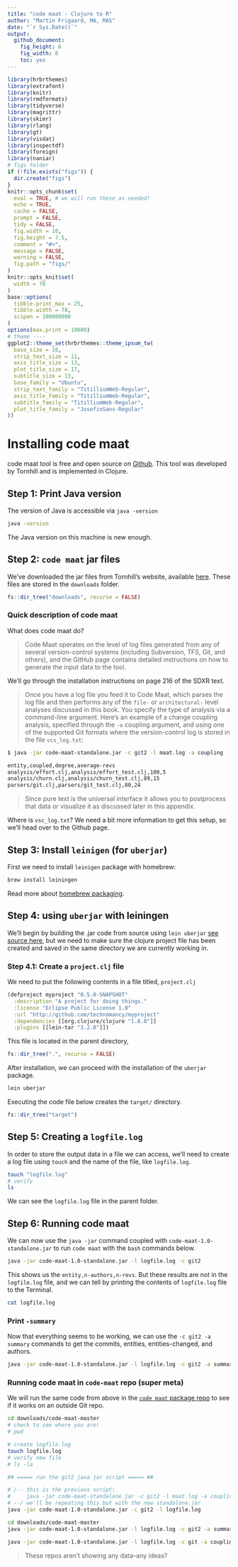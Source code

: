 ```yaml
---
title: "code maat - Clojure to R"
author: "Martin Frigaard, MA, MAS"
date: "`r Sys.Date()`"
output: 
  github_document: 
    fig_height: 6
    fig_width: 8
    toc: yes
---
```


```r
library(hrbrthemes)
library(extrafont)
library(knitr)
library(rmdformats)
library(tidyverse)
library(magrittr)
library(skimr)
library(rlang)
library(gt)
library(visdat)
library(inspectdf)
library(foreign)
library(naniar)
# figs folder
if (!file.exists("figs")) {
  dir.create("figs")
}
knitr::opts_chunk$set(
  eval = TRUE, # we will run these as needed!
  echo = TRUE,
  cache = FALSE,
  prompt = FALSE,
  tidy = FALSE,
  fig.width = 10,
  fig.height = 7.5,
  comment = "#>",
  message = FALSE,
  warning = FALSE,
  fig.path = "figs/"
)
knitr::opts_knit$set(
  width = 78
)
base::options(
  tibble.print_max = 25,
  tibble.width = 78,
  scipen = 100000000
)
options(max.print = 10000)
# theme ----
ggplot2::theme_set(hrbrthemes::theme_ipsum_tw(
  base_size = 10,
  strip_text_size = 11,
  axis_title_size = 13,
  plot_title_size = 17,
  subtitle_size = 13,
  base_family = "Ubuntu",
  strip_text_family = "TitilliumWeb-Regular",
  axis_title_family = "TitilliumWeb-Regular",
  subtitle_family = "TitilliumWeb-Regular",
  plot_title_family = "JosefinSans-Regular"
))
```

# Installing code maat 

code maat tool is free and open source on [Github](https://github.com/adamtornhill/code-maat). This tool was developed by Tornhill and is implemented in Clojure. 

## Step 1: Print Java version 

The version of Java is accessible via `java -version`

```bash
java -version
```

The Java version on this machine is new enough.

## Step 2: `code maat` jar files

We've downloaded the jar files from Tornhill's website, available [here](http://adamtornhill.com/code/maatdistro.htm). These files are stored in the `downloads` folder. 

```r
fs::dir_tree("downloads", recurse = FALSE)
```

### Quick description of code maat

What does code maat do?

> Code Maat operates on the level of log files generated from any of several version-control systems (including Subversion, TFS, Git, and others), and the GitHub page contains detailed instructions on how to generate the input data to the tool. 

We'll go through the installation instructions on page 216 of the SDXR text. 

> Once you have a log file you feed it to Code Maat, which parses the log file and then performs any of the `file-` or `architectural-` level analyses discussed in this book. You specify the type of analysis via a command-line argument. Here’s an example of a change coupling analysis, specified through the `-a` coupling argument, and using one of the supported Git formats where the version-control log is stored in the file `vcs_log.txt`:

```bash
$ java -jar code-maat-standalone.jar -c git2 -l maat.log -a coupling

entity,coupled,degree,average-revs
analysis/effort.clj,analysis/effort_test.clj,100,5
analysis/churn.clj,analysis/churn_test.clj,89,15
parsers/git.clj,parsers/git_test.clj,80,24
```

> Since pure text is the universal interface it allows you to postprocess that data or visualize it as discussed later in this appendix.

Where is `vsc_log.txt`? We need a bit more information to get this setup, so we'll head over to the Github page. 

## Step 3: Install `leinigen` (for `uberjar`)

First we need to install `leinigen` package with homebrew: 

```bash
brew install leiningen
```

Read more about [homebrew packaging](https://github.com/technomancy/leiningen/wiki/Packaging).

## Step 4: using `uberjar` with leiningen

We'll begin by building the .jar code from source using `lein uberjar` [see source here](https://github.com/adamtornhill/code-maat#usage), but we need to make sure the clojure project file has been created and saved in the same directory we are currently working in.

### Step 4.1: Create a `project.clj` file

We need to put the following contents in a file titled, `project.clj`

```clojure
(defproject myproject "0.5.0-SNAPSHOT"
  :description "A project for doing things."
  :license "Eclipse Public License 1.0"
  :url "http://github.com/technomancy/myproject"
  :dependencies [[org.clojure/clojure "1.8.0"]]
  :plugins [[lein-tar "3.2.0"]])
```

This file is located in the parent directory, 

```r
fs::dir_tree(".", recurse = FALSE)
```

After installation, we can proceed with the installation of the `uberjar` package.  

```bash
lein uberjar
```

Executing the code file below creates the `target/` directory.

```r
fs::dir_tree("target")
```

## Step 5: Creating a `logfile.log`

In order to store the output data in a file we can access, we'll need to create a log file using `touch` and the name of the file, like `logfile.log`.

```bash
touch "logfile.log"
# verify
ls
```

We can see the `logfile.log` file in the parent folder. 

## Step 6: Running code maat 

We can now use the `java -jar` command coupled with `code-maat-1.0-standalone.jar` to run `code maat` with the `bash` commands below.

```bash
java -jar code-maat-1.0-standalone.jar -l logfile.log -c git2
```

This shows us the `entity,n-authors,n-revs`. But these results are not in the `logfile.log` file, and we can tell by printing the contents of `logfile.log` file to the Terminal.

```bash
cat logfile.log
```

### Print `-summary`

Now that everything seems to be working, we can use the `-c git2 -a summary` commands to get the commits, entities, entities-changed, and authors. 

```bash
java -jar code-maat-1.0-standalone.jar -l logfile.log -c git2 -a summary
```

### Running code maat in `code-maat` repo (super meta)

We will run the same code from above in the [`code maat` package repo](https://github.com/adamtornhill/code-maat) to see if it works on an outside Git repo. 

```bash
cd downloads/code-maat-master
# check to see where you are!
# pwd

# create logfile.log
touch logfile.log
# verify new file
# ls -la 

## ===== run the git2 java jar script ===== ##

# /-- this is the previous script:
#     java -jar code-maat-standalone.jar -c git2 -l maat.log -a coupling 
# --/ we'll be repeating this but with the new standalone.jar
java -jar code-maat-1.0-standalone.jar -c git2 -l logfile.log
```



```bash
cd downloads/code-maat-master
java -jar code-maat-1.0-standalone.jar -l logfile.log -c git2 -a summary
```

```bash
java -jar code-maat-1.0-standalone.jar -l logfile.log -c git -a coupling
```

>  These repos aren't showing any data--any ideas?

